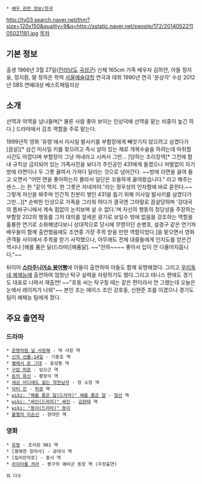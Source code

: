  * [[배우 관련 정보/한국]]

http://tv03.search.naver.net/thm?size=120x150&quality=9&q=http://sstatic.naver.net/people/172/201405221105021181.jpg
[[목차]]
== 기본 정보 ==
출생 1966년 3월 27일([[전라남도]] [[곡성군]])
신체 165cm
가족 배우자 김하얀, 아들 정지웅, 정지훤, 딸 정하은
학력 [[서울예술대학]] 연극과
데뷔 1990년 연극 '운상각'
수상 2012년 SBS 연예대상 베스트패밀리상

== 소개 ==
선역과 악역을 넘나들며[* 물론 사람 좋아 보이는 인상덕에 선역을 맡는 비중이 높긴 하다.] 드라마에서 감초 역할을 주로 맡는다.

1999년작 영화 '유령'에서 미사일 발사키를 부함장에게 빼앗기지 않으려고 삼켰다가 [끔살][* 삼긴 미사일 키를 찾으려고 즉시 살아 있는 채로 개복수술을 하려는데 마취할 시간도 아깝다며 부함장이 그냥 꺼내라고 시켜서 그만... ]당하는 조리장역[* 그전에 함내 규칙상 금지되어 있는 가족사진을 보다가 주인공인 431에게 들켰으나 처벌없이 자기 방에 라면이나 두 그릇 끓여서 가져다 달라는 것으로 넘어간다. ~~방에 라면을 끓여 들고 오면서 "어떤 면을 좋아하는지 몰라서 일단은 꼬들하게 끓여왔습니다." 라고 해주는 센스...는 한 "같이 먹지. 한 그릇은 자네꺼야."라는 정우성의 인자함에 바로 묻힌다.~~ 그렇게 자신을 봐주며 인간적 친분이 쌓인 431을 돕기 위해 미사일 발사키를 삼켰다가 그만...][* 순박한 인상으로 가족을 그리워 하다가 결국엔 그야말로 끔살당하며 '강대국의 틈바구니에서 계속 힘없이 눈치보며 살 수 없다.'며 자신의 행동의 정당성을 주장하는 부함장 202의 행동를 그저 대의를 앞세운 광기로 보일수 밖에 없음을 강조하는 역할을 훌륭한 연기로 소화해냈다보니 상대적으로 당시에 무명이던 손병호, 설경구 같은 연기파 배우들이 함께 출연했음에도 조연중 가장 주목 받을 만한 역할이었다.]을 맡으면서 영화 관객들 사이에서 주목을 받기 사작했으나, 아무래도 전체 대중들에게 인지도를 얻은건 역시나 [해를 품은 달(드라마)|해품달]. ~~"전하~~~~ 좋아서 입이 안 다물어지옵니다."~~

뒤이어 '''[[스타주니어쇼 붕어빵]]'''에 아들이 출연하여 아들도 함께 유명해졌다. 그리고 [[우리동네 예체능]]에 출연하여 엄청난 탁구 실력을 자랑하기도 했다.그리고 테니스 편에도 경기도 대표로 나와서 재출연! ~~"호동 씨는 탁구칠 때는 같은 편이라서 안 그랬는데 오늘은 눈에서 레이저가 나와"~~ 본인 조는 에이스 조인 강호동, 신현준 조를 이겼으나 경기도 팀이 예체능 팀에게 졌다.

== 주요 출연작 ==
=== 드라마 ===
 * [[운명처럼 널 사랑해]] - 박 사장 역
 * [[신의 선물-14일]] - 기동호 역
 * [[별에서 온 그대]] - 윤성동 역
 * [[구암 허준]] - 임오근 역
 * [[돈의 화신]] - 황장식 역
 * [[세상 어디에도 없는 착한남자]] - 정 소장 역
 * [[닥터 진]] - [[허광]] 역
 * [[wiki: "해를 품은 달(드라마)" 해를 품은 달]] - [[형선]] 역
 * [[wiki: "싸인(드라마)" 싸인]] - [[김완태]] 역
 * [[wiki: "동이(드라마)" 동이]]
 * [[불멸의 이순신]] - 정대만 역

=== 영화 ===
 * [[유령#s-4|유령]] - 조리장 981 역
 * [행복한 장의사] - 공대식 역
 * [킬리만자로] - 중사 역
 * [[라이터를 켜라]] - 봉구의 예비군 동창 역 (우정출연)

 외 다수
